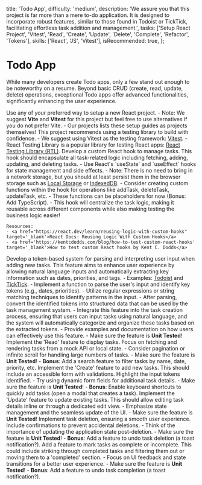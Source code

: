 
  title: 'Todo App',
  difficulty: 'medium',
  description: 'We assure you that this project is far more than a mere to-do application. It is designed to incorporate robust features, similar to those found in Todoist or TickTick, facilitating effortless task addition and management.',
  tasks: ['Setup React Project', 'Vitest', 'Read', 'Create', 'Update', 'Delete', 'Complete', 'Refactor', 'Tokens'],
  skills: ['React', 'JS', 'Vitest'],
  isRecommended: true,
};

# Todo App

While many developers create Todo apps, only a few stand out enough to be noteworthy on a resume. Beyond basic CRUD (create, read, update, delete) operations, exceptional Todo apps offer advanced functionalities, significantly enhancing the user experience.

<ProjectTasks>
  <ProjectTaskItem id={1} taskName='Setup React Project'>
    Use any of your preferred way to setup a new React project.
    - Note: We suggest <strong>Vite</strong> and <strong>Vitest</strong> for this project but feel free to use alternatives if you do not prefer Vite.
    - Our projects lists these setup guides as projects themselves!
  </ProjectTaskItem>

  <ProjectTaskItem id={2} taskName='Vitest & React Testing Library'>
    This project recommends using a testing library to build with confidence.
    - We suggest using Vitest as the testing framework: <a href="https://vitest.dev/" target='_blank'>Vitest</a>.
    - React Testing Library is a popular library for testing React apps: <a href='https://testing-library.com/docs/react-testing-library/intro' target='_blank'>React Testing Library (RTL)</a>.
  </ProjectTaskItem>

  <ProjectTaskItem id={3} taskName='Custom Hook for Tasks'>
    Develop a custom React hook to manage tasks. This hook should encapsulate all task-related logic including fetching, adding, updating, and deleting tasks. 
    - Use React's `useState` and `useEffect` hooks for state management and side effects.
    - Note: There is no need to bring in a network storage, but you should at least persist them in the browser storage such as <a href="https://developer.mozilla.org/en-US/docs/Web/API/Window/localStorage" target="_blank">Local Storage</a> or <a href='https://developer.mozilla.org/en-US/docs/Web/API/IndexedDB_API' target='_blank'>IndexedDB</a>.
    - Consider creating custom functions within the hook for operations like addTask, deleteTask, updateTask, etc.
    - These functions can be placeholders for now (Bonus: Add TypeScript).
    - This hook will centralize the task logic, making it reusable across different components while also making testing the business logic easier!
    
    Resources:
    - <a href="https://react.dev/learn/reusing-logic-with-custom-hooks" target='_blank'>React Docs: Reusing Logic With Custom Hooks</a>
    - <a href='https://kentcdodds.com/blog/how-to-test-custom-react-hooks' target='_blank'>How to test custom React hooks by Kent C. Dodds</a>
  </ProjectTaskItem>

  <ProjectTaskItem id={4} taskName='Feature: Tokens'>
    Develop a token-based system for parsing and interpreting user input when adding new tasks. This feature aims to enhance user experience by allowing natural language inputs and automatically extracting key information such as dates, priorities, and tags.
    - Examples: <a href='https://todoist.com/' target='_blank'>Todoist</a> and <a href='https://ticktick.com/' target='_blank'>TickTick</a>.
    - Implement a function to parse the user's input and identify key tokens (e.g., dates, priorities).
    - Utilize regular expressions or string matching techniques to identify patterns in the input.
    - After parsing, convert the identified tokens into structured data that can be used by the task management system.
    - Integrate this feature into the task creation process, ensuring that users can input tasks using natural language, and the system will automatically categorize and organize these tasks based on the extracted tokens.
    - Provide examples and documentation on how users can effectively use this feature.
    - Make sure the feature is <strong>Unit Tested</strong>!
  </ProjectTaskItem>

  <ProjectTaskItem id={5} taskName='Feature: Read'>
    Implement the 'Read' feature to display tasks. Focus on fetching and rendering tasks from a mock API or local state.
    - Consider pagination or infinite scroll for handling large numbers of tasks.
    - Make sure the feature is <strong>Unit Tested</strong>!
    - <strong>Bonus</strong>: Add a search feature to filter tasks by name, date, priority, etc.
  </ProjectTaskItem>

  <ProjectTaskItem id={6} taskName='Feature: Create'>
    Implement the 'Create' feature to add new tasks. This should include an accessible form with validations. Highlight the input tokens identified.
    - Try using dynamic form fields for additional task details.
    - Make sure the feature is <strong>Unit Tested</strong>!
    - <strong>Bonus</strong>: Enable keyboard shortcuts to quickly add tasks (open a modal that creates a task).
  </ProjectTaskItem>

  <ProjectTaskItem id={7} taskName='Feature: Update'>
    Implement the 'Update' feature to update existing tasks. This should allow editing task details inline or through a dedicated edit view.
    - Emphasize state management and the seamless update of the UI.
    - Make sure the feature is <strong>Unit Tested</strong>!
  </ProjectTaskItem>

  <ProjectTaskItem id={8} taskName='Feature: Delete'>
    Implement task deletion, ensuring a smooth user experience. Include confirmations to prevent accidental deletions.
    - Think of the importance of updating the application state post-deletion.
    - Make sure the feature is <strong>Unit Tested</strong>!
    - <strong>Bonus</strong>: Add a feature to undo task deletion (a toast notification?).
  </ProjectTaskItem>

  <ProjectTaskItem id={9} taskName='Feature: Complete'>
    Add a feature to mark tasks as complete or incomplete. This could include striking through completed tasks and filtering them out or moving them to a 'completed' section.
    - Focus on UI feedback and state transitions for a better user experience.
    - Make sure the feature is <strong>Unit Tested</strong>!
    - <strong>Bonus</strong>: Add a feature to undo task completion (a toast notification?).
  </ProjectTaskItem>
</ProjectTasks>
